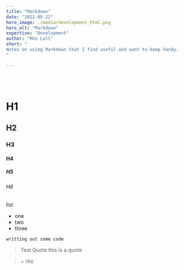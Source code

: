 ```yaml
---
title: "Markdown"
date: "2022-05-22"
hero_image: ./media/development_html.png
hero_alt: "Markdown"
expertise: "Development"
author: "Rho Lall"
short: "
Notes on using Markdown that I find useful and want to keep handy. 
"

---
```

<br/>
<br/>

# H1
## H2
### H3

#### H4
##### H5
###### H6

list 
- one
- two
- three

`writting out some code`

>Test Quote
>this is a quote

> ~ rho

